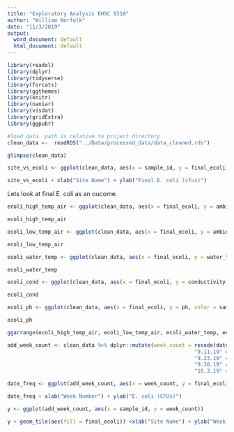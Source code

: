 ```yaml
---
title: "Exploratory Analysis EHSC 8310"
author: "William Norfolk"
date: "11/3/2019"
output:
  word_document: default
  html_document: default
---
```


```r

library(readxl)
library(dplyr)
library(tidyverse)
library(forcats)
library(ggthemes)
library(knitr)
library(naniar)
library(visdat)
library(gridExtra)
library(ggpubr)

```

```r
#load data. path is relative to project directory
clean_data <-  readRDS("../Data/processed_data/data_cleaned.rds") 
```


```r
glimpse(clean_data)
```

```r
site_vs_ecoli <- ggplot(clean_data, aes(x = sample_id, y = final_ecoli)) + geom_bar(stat = "identity")

site_vs_ecoli + xlab("Site Name") + ylab("Final E. coli (cfus)")
```




Lets look at final E. coli as an oucome.

```r
ecoli_high_temp_air <- ggplot(clean_data, aes(x = final_ecoli, y = ambient_air_high_c, color = sample_id)) + geom_jitter() + xlab("Final E. coli") + ylab("Ambient Air Temp High (C)")

ecoli_high_temp_air

ecoli_low_temp_air <- ggplot(clean_data, aes(x = final_ecoli, y = ambient_air_low_c, color = sample_id)) + geom_jitter() + xlab("Final E. coli") + ylab("Ambient Air Temp Low (C)")

ecoli_low_temp_air

ecoli_water_temp <- ggplot(clean_data, aes(x = final_ecoli, y = water_temp, color = sample_id)) + geom_jitter() + xlab("Final E. coli") + ylab("Water Temp (C)")

ecoli_water_temp

ecoli_cond <- ggplot(clean_data, aes(x = final_ecoli, y = conductivity, color = sample_id)) + geom_jitter() + xlab("Final E. coli") + ylab("Conductivity")

ecoli_cond

ecoli_ph <- ggplot(clean_data, aes(x = final_ecoli, y = ph, color = sample_id)) + geom_jitter() + xlab("Final E. coli") + ylab("pH")

ecoli_ph
```

```r
ggarrange(ecoli_high_temp_air, ecoli_low_temp_air, ecoli_water_temp, ecoli_cond, ecoli_ph, ncol = 3, nrow = 2, common.legend = TRUE, legend = "bottom")


```

```r
add_week_count <- clean_data %>% dplyr::mutate(week_count = recode(date,
                                                            "9.11.19" = 1,
                                                            "9.23.19" = 2,
                                                            "9.30.19" = 4,
                                                            "10.3.19" = 5))
```


```r

date_freq <- ggplot(add_week_count, aes(x = week_count, y = final_ecoli, color = sample_id)) + geom_line()

date_freq + xlab("Week Number") + ylab("E. coli (CFUs)")
```

```r
y <- ggplot(add_week_count, aes(x = sample_id, y = week_count)) 

y + geom_tile(aes(fill = final_ecoli)) +xlab("Site Name") + ylab("Week Number")
```






